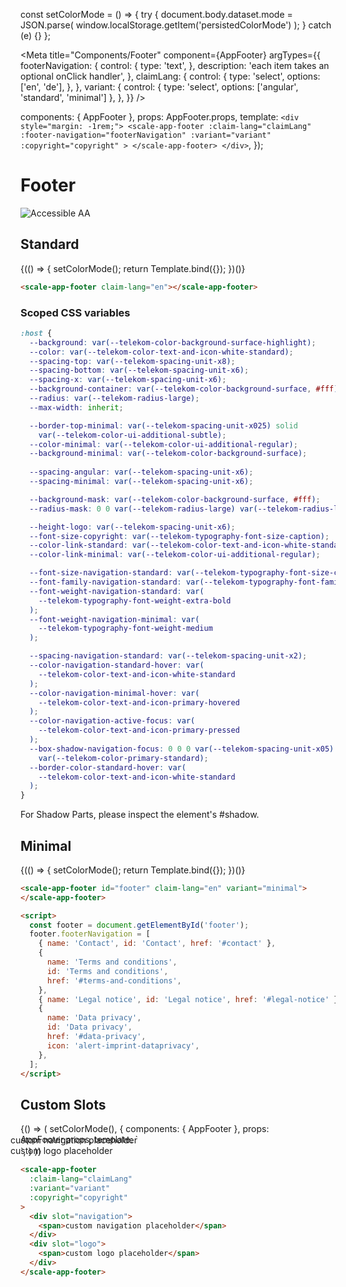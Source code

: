 const setColorMode = () => {
  try {
    document.body.dataset.mode = JSON.parse(
      window.localStorage.getItem('persistedColorMode')
    );
  } catch (e) {}
};

<Meta
  title="Components/Footer"
  component={AppFooter}
  argTypes={{
    footerNavigation: {
      control: {
        type: 'text',
      },
      description: 'each item takes an optional onClick handler',
    },
    claimLang: {
      control: {
        type: 'select',
        options: ['en', 'de'],
      },
    },
    variant: {
      control: { type: 'select', options: ['angular', 'standard', 'minimal'] },
    },
  }}
/>

  components: { AppFooter },
  props: AppFooter.props,
  template: `
    <div style="margin: -1rem;">
      <scale-app-footer
        :claim-lang="claimLang"
        :footer-navigation="footerNavigation"
        :variant="variant"
        :copyright="copyright"
      >
      </scale-app-footer>
    </div>
  `,
});

<div
  style={{
    display: 'inline-flex',
    alignItems: 'center',
    justifyContent: 'space-between',
    width: '100%',
  }}
>
  <h1>Footer</h1>
  <img src="assets/aa.png" alt="Accessible AA" />
</div>

## Standard

<Canvas withSource="none">
  <Story
    name="Standard"
    inline={false}
    height={500}
    args={{
      claimLang: 'en',
      footerNavigation: JSON.stringify(footerNavigation),
    }}
  >
    {(() => {
      setColorMode();
      return Template.bind({});
    })()}
  </Story>
</Canvas>

<ArgsTable story="Standard" />

```html
<scale-app-footer claim-lang="en"></scale-app-footer>
```

### Scoped CSS variables

```css
:host {
  --background: var(--telekom-color-background-surface-highlight);
  --color: var(--telekom-color-text-and-icon-white-standard);
  --spacing-top: var(--telekom-spacing-unit-x8);
  --spacing-bottom: var(--telekom-spacing-unit-x6);
  --spacing-x: var(--telekom-spacing-unit-x6);
  --background-container: var(--telekom-color-background-surface, #fff);
  --radius: var(--telekom-radius-large);
  --max-width: inherit;

  --border-top-minimal: var(--telekom-spacing-unit-x025) solid
    var(--telekom-color-ui-additional-subtle);
  --color-minimal: var(--telekom-color-ui-additional-regular);
  --background-minimal: var(--telekom-color-background-surface);
  
  --spacing-angular: var(--telekom-spacing-unit-x6);
  --spacing-minimal: var(--telekom-spacing-unit-x6);

  --background-mask: var(--telekom-color-background-surface, #fff);
  --radius-mask: 0 0 var(--telekom-radius-large) var(--telekom-radius-large);

  --height-logo: var(--telekom-spacing-unit-x6);
  --font-size-copyright: var(--telekom-typography-font-size-caption);
  --color-link-standard: var(--telekom-color-text-and-icon-white-standard);
  --color-link-minimal: var(--telekom-color-ui-additional-regular);

  --font-size-navigation-standard: var(--telekom-typography-font-size-caption);
  --font-family-navigation-standard: var(--telekom-typography-font-family-sans);
  --font-weight-navigation-standard: var(
    --telekom-typography-font-weight-extra-bold
  );
  --font-weight-navigation-minimal: var(
    --telekom-typography-font-weight-medium
  );

  --spacing-navigation-standard: var(--telekom-spacing-unit-x2);
  --color-navigation-standard-hover: var(
    --telekom-color-text-and-icon-white-standard
  );
  --color-navigation-minimal-hover: var(
    --telekom-color-text-and-icon-primary-hovered
  );
  --color-navigation-active-focus: var(
    --telekom-color-text-and-icon-primary-pressed
  );
  --box-shadow-navigation-focus: 0 0 0 var(--telekom-spacing-unit-x05)
    var(--telekom-color-primary-standard);
  --border-color-standard-hover: var(
    --telekom-color-text-and-icon-white-standard
  );
}
```

For Shadow Parts, please inspect the element's #shadow.

## Minimal

<Canvas withSource="none">
  <Story
    name="Minimal"
    inline={false}
    height={500}
    args={{
      claimLang: 'en',
      footerNavigation: JSON.stringify(footerNavigation),
      variant: 'minimal',
    }}
  >
    {(() => {
      setColorMode();
      return Template.bind({});
    })()}
  </Story>
</Canvas>

```html
<scale-app-footer id="footer" claim-lang="en" variant="minimal">
</scale-app-footer>

<script>
  const footer = document.getElementById('footer');
  footer.footerNavigation = [
    { name: 'Contact', id: 'Contact', href: '#contact' },
    {
      name: 'Terms and conditions',
      id: 'Terms and conditions',
      href: '#terms-and-conditions',
    },
    { name: 'Legal notice', id: 'Legal notice', href: '#legal-notice' },
    {
      name: 'Data privacy',
      id: 'Data privacy',
      href: '#data-privacy',
      icon: 'alert-imprint-dataprivacy',
    },
  ];
</script>
```

## Custom Slots

<Canvas withSource="none">
  <Story
    name="Custom Slots"
    inline={false}
    height={500}
    args={{
      claimLang: 'en',
    }}
  >
    {() => (
      setColorMode(),
      {
        components: { AppFooter },
        props: AppFooter.props,
        template: `
        <div style="margin: -1rem;">
          <scale-app-footer
            :claim-lang="claimLang"
            :variant="variant"
            :copyright="copyright"
          >
            <div slot="navigation">
              <span>custom navigation placeholder</span>
            </div>
            <div slot="logo">
              <span>custom logo placeholder</span>
            </div>
          </scale-app-footer>
        </div>
      `,
      }
    )}
  </Story>
</Canvas>

```html
<scale-app-footer
  :claim-lang="claimLang"
  :variant="variant"
  :copyright="copyright"
>
  <div slot="navigation">
    <span>custom navigation placeholder</span>
  </div>
  <div slot="logo">
    <span>custom logo placeholder</span>
  </div>
</scale-app-footer>
```

